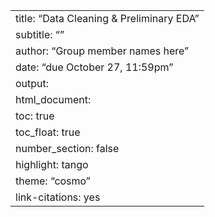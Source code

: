 ---
title: "Data Cleaning & Preliminary EDA"
subtitle: ""
author: "Group member names here"
date: "due October 27, 11:59pm"
output: 
  html_document:
    toc: true
    toc_float: true
    number_section: false
    highlight: tango
    theme: "cosmo"
link-citations: yes
---